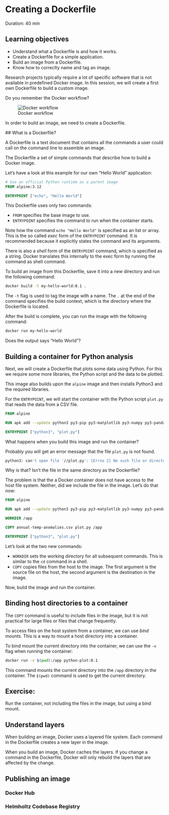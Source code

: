 # Creating a Dockerfile

Duration: 40 min

::: {.callout-tip}
## Learning objectives

- Understand what a Dockerfile is and how it works. 
- Create a Dockerfile for a simple application. 
- Build an image from a Dockerfile.
- Know how to correclty name and tag an image. 

:::


Research projects typically require a lot of specific software that is not available in predefined Docker image. 
In this session, we will create a first own Dockerfile to build a custom image.

Do you remember the Docker workflow?

![Docker workflow](images/docker-concepts.png)

In order to build an image, we need to create a Dockerfile.


 ## What is a Dockerfile?

A Dockerfile is a text document that contains all the commands a user could call on the command line to assemble an image.

The Dockerfile a set of simple commands that describe how to build a Docker image.

Let's have a look at this example for our own "Hello World" application:

```Dockerfile
# Use an official Python runtime as a parent image
FROM alpine:3.12

ENTRYPOINT ["echo", "Hello World"]
```

This Dockerfile uses only two commands: 

- `FROM` specifies the base image to use.
- `ENTRYPOINT` specifies the command to run when the container starts.

::: {.callout-tip}

Note how the command `echo "Hello World"` is specified as an list or array. This is the so called *exec* form of the `ENTRYPOINT` command. It is recommended because it explicitly states the command and its arguments.

There is also a *shell* form of the `ENTRYPOINT` command, which is specified as a string. Docker translates this internally to the exec form by running the command as shell command. 
:::


To build an image from this Dockerfile, save it into a new directory and run the following command:

```bash
docker build -t my-hello-world:0.1 .
```

The `-t` flag is used to tag the image with a name. The `.` at the end of the command specifies the build context, which is the directory where the Dockerfile is located.

After the build is complete, you can run the image with the following command:

```bash
docker run my-hello-world
```

Does the output says "Hello World"?


## Building a container for Python analysis

Next, we will create a Dockerfile that plots some data using Python. For this we require some more libraries, the Python script and the data to be plotted. 

This image also builds upon the `alpine` image and then installs Python3 and the required libraries.

For the `ENTRYPOINT`, we will start the container with the Python script `plot.py` that reads the data from a CSV file. 

```Dockerfile
FROM alpine

RUN apk add --update python3 py3-pip py3-matplotlib py3-numpy py3-pandas

ENTRYPOINT ["python3", "plot.py"]
```
What happens when you build this image and run the container?

Probably you will get an error message that the file `plot.py` is not found.

```bash
python3: can't open file '//plot.py': [Errno 2] No such file or directory
```

Why is that? Isn't the file in the same directory as the Dockerfile?

The problem is that the a Docker container does not have access to the host file system. Neither, did we include the file in the image.
Let's do that now: 

```Dockerfile
FROM alpine

RUN apk add --update python3 py3-pip py3-matplotlib py3-numpy py3-pandas

WORKDIR /app

COPY annual-temp-anomalies.csv plot.py /app

ENTRYPOINT ["python3", "plot.py"]
```

Let's look at the two new commands: 

- `WORKDIR` sets the working directory for all subsequent commands. This is similar to the `cd` command in a shell.
- `COPY` copies files from the host to the image. The first argument is the source file on the host, the second argument is the destination in the image.

Now, build the image and run the container.

## Binding host directories to a container

The `COPY` command is useful to include files in the image, but it is not practical for large files or files that change frequently.

To access files on the host system from a container, we can use *bind mounts*. This is a way to mount a host directory into a container.

To bind mount the current directory into the container, we can use the `-v` flag when running the container:

```bash
docker run -v $(pwd):/app python-plot:0.1 
```

This command mounts the current directory into the `/app` directory in the container. The `$(pwd)` command is used to get the current directory.

::: {.callout-note}

## Exercise: 

Run the container, not including the files in the image, but using a bind mount.
:::

## Understand layers

When building an image, Docker uses a layered file system. Each command in the Dockerfile creates a new layer in the image. 

When you build an image, Docker caches the layers. If you change a command in the Dockerfile, Docker will only rebuild the layers that are affected by the change.


## Publishing an image

### Docker Hub

### Helmholtz Codebase Registry

